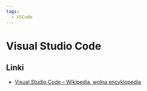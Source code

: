 ```yaml
---
tags:
  - VSCode
---
```


# Visual Studio Code

## Linki

- [Visual Studio Code – Wikipedia, wolna encyklopedia](https://pl.wikipedia.org/wiki/Visual_Studio_Code)
